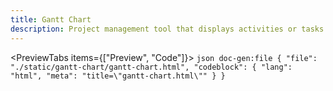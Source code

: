 ```yaml
---
title: Gantt Chart
description: Project management tool that displays activities or tasks against time in a horizontal bar chart.
---
```




<PreviewTabs items={["Preview", "Code"]}>
  <PreviewTab value="Preview">
    <ComponentPreview src="/gantt-chart/gantt-chart" />
  </PreviewTab>
  <PreviewTab value="Code">
    ```json doc-gen:file
    {
      "file": "./static/gantt-chart/gantt-chart.html",
      "codeblock": {
        "lang": "html",
        "meta": "title=\"gantt-chart.html\""
      }
    }
    ```
  </PreviewTab>
</PreviewTabs>
